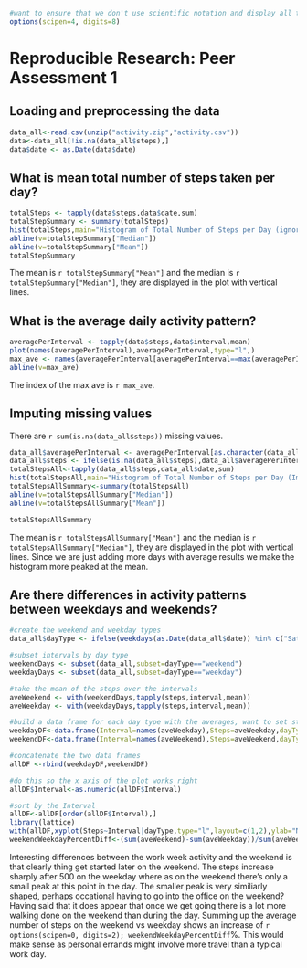 ```r
#want to ensure that we don't use scientific notation and display all the digits.
options(scipen=4, digits=8)
```



# Reproducible Research: Peer Assessment 1

## Loading and preprocessing the data
```r
data_all<-read.csv(unzip("activity.zip","activity.csv"))
data<-data_all[!is.na(data_all$steps),]
data$date <- as.Date(data$date)
```

## What is mean total number of steps taken per day?
```r
totalSteps <- tapply(data$steps,data$date,sum)
totalStepSummary <- summary(totalSteps)
hist(totalSteps,main="Histogram of Total Number of Steps per Day (ignoring NA)",xlab="Total number of Steps",breaks=20)
abline(v=totalStepSummary["Median"])
abline(v=totalStepSummary["Mean"])
totalStepSummary
```

The mean is `r totalStepSummary["Mean"]` and the median is `r totalStepSummary["Median"]`, they are displayed in the plot with vertical lines.

## What is the average daily activity pattern?
```r
averagePerInterval <- tapply(data$steps,data$interval,mean)
plot(names(averagePerInterval),averagePerInterval,type="l",)
max_ave <- names(averagePerInterval[averagePerInterval==max(averagePerInterval)])
abline(v=max_ave)
```

The index of the max ave is `r max_ave`.

## Imputing missing values
There are `r sum(is.na(data_all$steps))` missing values.
```r
data_all$averagePerInterval <- averagePerInterval[as.character(data_all$interval)]
data_all$steps <- ifelse(is.na(data_all$steps),data_all$averagePerInterval,data_all$steps)
totalStepsAll<-tapply(data_all$steps,data_all$date,sum)
hist(totalStepsAll,main="Histogram of Total Number of Steps per Day (Imputing NA)",xlab="Total number of Steps",breaks=20)
totalStepsAllSummary<-summary(totalStepsAll)
abline(v=totalStepsAllSummary["Median"])
abline(v=totalStepsAllSummary["Mean"])

totalStepsAllSummary
```

The mean is `r totalStepsAllSummary["Mean"]` and the median is `r totalStepsAllSummary["Median"]`, they are displayed in the plot with vertical lines. Since we are just adding more days with average results we make the histogram more peaked at the mean.


## Are there differences in activity patterns between weekdays and weekends?
```r
#create the weekend and weekday types
data_all$dayType <- ifelse(weekdays(as.Date(data_all$date)) %in% c("Saturday","Sunday"),"weekend","weekday")

#subset intervals by day type
weekendDays <- subset(data_all,subset=dayType=="weekend")
weekdayDays <- subset(data_all,subset=dayType=="weekday")

#take the mean of the steps over the intervals
aveWeekend <- with(weekendDays,tapply(steps,interval,mean))
aveWeekday <- with(weekdayDays,tapply(steps,interval,mean))

#build a data frame for each day type with the averages, want to set stringAsFactors false so we can turn the intervals into integers easily later  
weekdayDF<-data.frame(Interval=names(aveWeekday),Steps=aveWeekday,dayType="weekday",stringsAsFactors=F)
weekendDF<-data.frame(Interval=names(aveWeekend),Steps=aveWeekend,dayType="weekend",stringsAsFactors=F)

#concatenate the two data frames
allDF <-rbind(weekdayDF,weekendDF)

#do this so the x axis of the plot works right
allDF$Interval<-as.numeric(allDF$Interval)

#sort by the Interval
allDF<-allDF[order(allDF$Interval),]
library(lattice)
with(allDF,xyplot(Steps~Interval|dayType,type="l",layout=c(1,2),ylab="Number of Steps"))
weekendWeekdayPercentDiff<-(sum(aveWeekend)-sum(aveWeekday))/sum(aveWeekday)*100
```



Interesting differences between the work week activity and the weekend is that clearly thing get started later on the weekend. The steps increase sharply after 500 on the weekday where as on the weekend there's only a small peak at this point in the day. The smaller peak is very similiarly shaped, perhaps occational having to go into the office on the weekend? Having said that it does appear that once we get going there is a lot more walking done on the weekend than during the day. Summing up the average number of steps on the weekend vs weekday shows an increase of `r options(scipen=0, digits=2); weekendWeekdayPercentDiff`%. This would make sense as personal errands might involve more travel than a typical work day.